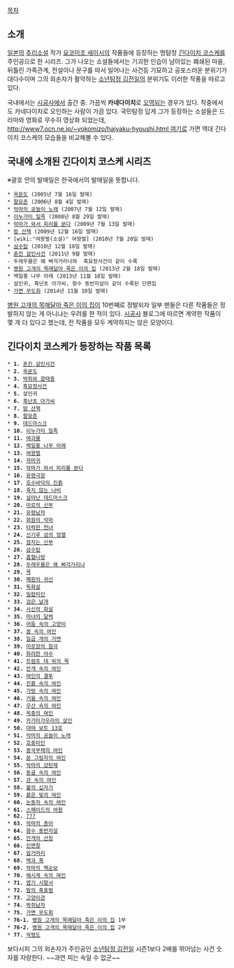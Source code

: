 [[목차]]

== 소개 ==
[[일본]]의 [[추리소설]] 작가 [[요코미조 세이시]]의 작품들에 등장하는 명탐정 [[긴다이치 코스케]]를 주인공으로 한 시리즈. 그가 나오는 소설들에서는 기괴한 인습이 남아있는 폐쇄된 마을, 뒤틀린 가족관계, 전설이나 문구를 따서 일어나는 사건등 기묘하고 공포스러운 분위기가 대다수이며 그의 외손자가 활약하는 [[소년탐정 김전일]]의 분위기도 이러한 작풍을 따르고 있다.  

국내에서는 [[시공사]]에서 출간 중. 가끔씩 '''카네다이치'''로 [[오역]]되는 경우가 있다. 작중에서도 카네다이치로 오인하는 사람이 가끔 있다. 국민탐정 답게 그가 등장하는 소설들은 드라마와 영화로 무수히 영상화 되었는데, [[http://www7.ocn.ne.jp/~yokomizo/haiyaku-hyoushi.html 여기]]로 가면 역대 긴다이치 코스케의 모습들을 비교해볼 수 있다.

== 국내에 소개된 긴다이치 코스케 시리즈 ==
※괄호 안의 발매일은 한국에서의 발매일을 뜻합니다.

 * [[옥문도]] (2005년 7월 16일 발매)
 * [[팔묘촌]] (2006년 8월 4일 발매)
 * [[악마의 공놀이 노래]] (2007년 7월 12일 발매)
 * [[이누가미 일족]] (2008년 8월 29일 발매)
 * [[악마가 와서 피리를 분다]] (2009년 7월 13일 발매)
 * [[밤 산책]] (2009년 12월 16일 발매)
 * [wiki:"여왕벌(소설)" 여왕벌] (2010년 7월 20일 발매)
 * [[삼수탑]] (2010년 12월 18일 발매)
 * [[혼진 살인사건]] (2011년 9월 발매)
 - 두레우물은 왜 삐걱거리나와  흑묘정사건이 같이 수록
 * [[병원 고개의 목매달아 죽은 이의 집]] (2013년 2월 18일 발매)
 * 백일홍 나무 아래 (2013년 11월 18일 발매)
 - 살인귀, 흑난초 아가씨, 향수 동반자살이 같이 수록된 단편집
 * [[가면 무도회]] (2014년 11월 10일 발매)

[[병원 고개의 목매달아 죽은 이의 집]]이 10번째로 정발되자 일부 팬들은 다른 작품들은 정발하지 않는 게 아니냐는 우려를 한 적이 있다. [[시공사]] 블로그에 따르면 계약한 작품이 몇 개 더 있다고 했는데, 전 작품을 모두 계약하지는 않은 모양이다.

== 긴다이치 코스케가 등장하는 작품 목록 ==
 * '''1.''' [[혼진 살인사건]]
 * '''2.''' [[옥문도]]
 * '''3.''' [[박쥐와 괄태충]]
 * '''4.''' [[흑묘정사건]]
 * '''5.''' 살인귀
 * '''6.''' [[흑난초 아가씨]]
 * '''7.''' [[밤 산책]]
 * '''8.''' [[팔묘촌]]
 * '''9.''' [[데드마스크]]
 * '''10.''' [[이누가미 일족]]
 * '''11.''' [[여괴물]]
 * '''12.''' [[백일홍 나무 아래]]
 * '''13.''' [[여왕벌(소설)|여왕벌]]
 * '''14.''' [[까마귀]]
 * '''15.''' [[악마가 와서 피리를 분다]]
 * '''16.''' [[유령극장]]
 * '''17.''' [[호수바닥의 진흙]]
 * '''18.''' [[죽지 않는 나비]]
 * '''19.''' [[살아난 데드마스크]]
 * '''20.''' [[미로의 신부]]
 * '''21.''' [[유령남자]]
 * '''22.''' [[화원의 악마]]
 * '''23.''' [[타락한 천녀]]
 * '''24.''' [[신기루 섬의 정열]]
 * '''25.''' [[잠자는 신부]]
 * '''26.''' [[삼수탑]]
 * '''27.''' [[흡혈나방]]
 * '''28.''' [[두레우물은 왜 삐걱거리나]]
 * '''29.''' [[목]]
 * '''30.''' [[폐원의 귀신]]
 * '''31.''' [[독화살]]
 * '''32.''' [[밀랍미인]]
 * '''33.''' [[검은 날개]]
 * '''34.''' [[사신의 화살]]
 * '''35.''' [[마녀의 달력]]
 * '''36.''' [[어둠 속의 고양이]]
 * '''37.''' [[꿈 속의 여인]]
 * '''38.''' [[일곱 개의 가면]]
 * '''39.''' [[미로장의 참극]]
 * '''40.''' [[화려한 야수]]
 * '''41.''' [[트럼프 대 위의 목]]
 * '''42.''' [[안개 속의 여인]]
 * '''43.''' [[여인의 결투]]
 * '''44.''' [[진흙 속의 여인]]
 * '''45.''' [[가방 속의 여인]]
 * '''46.''' [[거울 속의 여인]]
 * '''47.''' [[우산 속의 여인]]
 * '''48.''' [[옥중의 여인]]
 * '''49.''' [[카가미가우라의 살인]]
 * '''50.''' [[대여 보트 13호]]
 * '''51.''' [[악마의 공놀이 노래]]
 * '''52.''' [[호중미인]]
 * '''53.''' [[중국부채의 여인]]
 * '''54.''' [[문 그림자의 여인]]
 * '''55.''' [[악마의 강탄제]]
 * '''56.''' [[동굴 속의 여인]]
 * '''57.''' [[관 속의 여인]]
 * '''58.''' [[불의 십자가]]
 * '''59.''' [[붉은 빛의 여인]]
 * '''60.''' [[눈동자 속의 여인]]
 * '''61.''' [[스페이드의 여왕]]
 * '''62.''' [[???]]
 * '''63.''' [[악마의 총아]]
 * '''64.''' [[향수 동반자살]]
 * '''65.''' [[안개의 산장]]
 * '''66.''' [[인면창]]
 * '''67.''' [[암거머리]]
 * '''68.''' [[백과 흑]]
 * '''69.''' [[악마의 백순보]]
 * '''70.''' [[해시계 속의 여인]]
 * '''71.''' [[엽기 시말서]]
 * '''72.''' [[밤의 흑표범]]
 * '''73.''' [[고양이관]]
 * '''74.''' [[박쥐남자]]
 * '''75.''' [[가면 무도회]]
 * '''76-1.''' [[병원 고개의 목매달아 죽은 이의 집]] 1부
 * '''76-2.''' [[병원 고개의 목매달아 죽은 이의 집]] 2부
 * '''77.''' [[악령도]]

보다시피 그의 외손자가 주인공인 [[소년탐정 김전일]] 시즌1보다 2배를 뛰어넘는 사건 숫자를 자랑한다. ~~과연 피는 속일 수 없군~~
